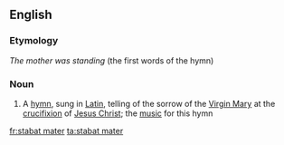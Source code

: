 ==English==

===Etymology===
{{etyl|la}} ''The mother was standing'' (the first words of the hymn)

===Noun===
{{wikipedia|Stabat Mater}}
{{en-noun|head=[[stabat]] [[mater]]}}

# {{music}} A [[hymn]], sung in [[Latin]], telling of the sorrow of the [[Virgin Mary]] at the [[crucifixion]] of [[Jesus Christ]]; the [[music]] for this hymn

[[fr:stabat mater]]
[[ta:stabat mater]]